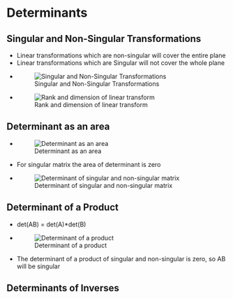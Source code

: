 # Determinants

## Singular and Non-Singular Transformations
* Linear transformations which are non-singular will cover the entire plane
* Linear transformations which are Singular will not cover the whole plane
* ![Singular and Non-Singular Transformations](/Images/singular_non_singular_transformations.png)
* ![Rank and dimension of linear transform](/Images/rank_and_dimensions_linear_transform.png)

## Determinant as an area
* ![Determinant as an area](/Images/determinant_as_area.png)
* For singular matrix the area of determinant is zero
* ![Determinant of singular and non-singular matrix](/Images/det_sing_non_sing.png)

## Determinant of a Product
* det(AB) = det(A)*det(B)
* ![Determinant of a product](/Images/determinant_of_product.png)
* The determinant of a product of singular and non-singular is zero, so AB will be singular

## Determinants of Inverses


